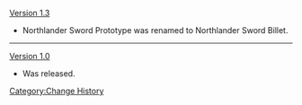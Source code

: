 [[Version 1.3]]
*Northlander Sword Prototype was renamed to Northlander Sword Billet.
----
[[Version 1.0]]
*Was released.
<noinclude>
[[Category:Change History]]
</noinclude>